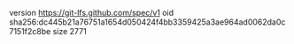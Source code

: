 version https://git-lfs.github.com/spec/v1
oid sha256:dc445b21a76751a1654d050424f4bb3359425a3ae964ad0062da0c7151f2c8be
size 2771
